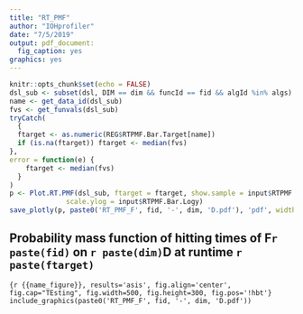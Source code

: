 ---
title: "RT_PMF"
author: "IOHprofiler"
date: "7/5/2019"
output: pdf_document:
  fig_caption: yes
graphics: yes
---

```{r, include=FALSE}
knitr::opts_chunk$set(echo = FALSE)
dsl_sub <- subset(dsl, DIM == dim && funcId == fid && algId %in% algs)
name <- get_data_id(dsl_sub)
fvs <- get_funvals(dsl_sub)
tryCatch(
  {
  ftarget <- as.numeric(REG$RTPMF.Bar.Target[name])
  if (is.na(ftarget)) ftarget <- median(fvs)
},
error = function(e) {
    ftarget <- median(fvs)
  }
)
p <- Plot.RT.PMF(dsl_sub, ftarget = ftarget, show.sample = input$RTPMF.Bar.Sample,
              scale.ylog = input$RTPMF.Bar.Logy)
save_plotly(p, paste0('RT_PMF_F', fid, '-', dim, 'D.pdf'), 'pdf', width = 1000, height = 500)
```
## Probability mass function of hitting times of F`r paste(fid)` on `r paste(dim)`D at runtime `r paste(ftarget)`

```{r {{name_figure}}, results='asis', fig.align='center', fig.cap="TEsting", fig.width=500, fig.height=300, fig.pos='!hbt'}
include_graphics(paste0('RT_PMF_F', fid, '-', dim, 'D.pdf'))
```
